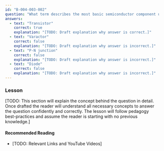 ```yaml
---
id: "B-004-003-002"
question: "What term describes the most basic semiconductor component used to amplify?"
answers:
  - text: "Transistor"
    correct: true
    explanation: "[TODO: Draft explanation why answer is correct.]"
  - text: "Varactor"
    correct: false
    explanation: "[TODO: Draft explanation why answer is incorrect.]"
  - text: "P-N junction"
    correct: false
    explanation: "[TODO: Draft explanation why answer is incorrect.]"
  - text: "Diode"
    correct: false
    explanation: "[TODO: Draft explanation why answer is incorrect.]"
---
```


### Lesson

[TODO: This section will explain the concept behind the question in detail. Once drafted the reader will understand all necessary concepts to answer the question confidently and correctly. The lesson will follow pedagogy best-practices and assume the reader is starting with no previous knowledge.]

#### Recommended Reading

- [TODO: Relevant Links and YouTube Videos]
